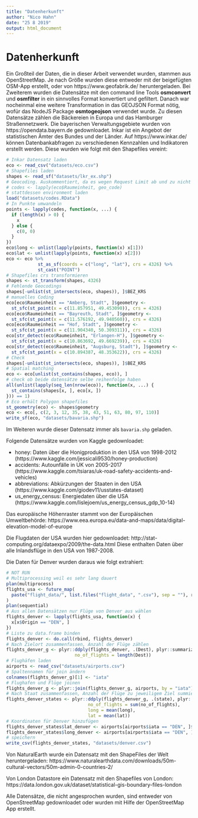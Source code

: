 ```yaml
---
title: "Datenherkunft"
author: "Nico Hahn"
date: "25 8 2019"
output: html_document
---
```


# Datenherkunft
Ein Großteil der Daten, die in dieser Arbeit verwendet wurden, stammen aus OpenStreetMap. Je nach Größe wurden diese entweder mit der beigefügten OSM-App erstellt, oder von https://www.geofabrik.de/ heruntergeladen. Bei Zweiterem wurden die Datensätze mit den command line Tools **osmconvert** und **osmfilter** in ein sinnvolles Format konvertiert und gefiltert. Danach war nocheinmal eine weitere Transformation in das GEOJSON Format nötig, wofür das NodeJS Package **osmtogeojson** verwendet wurde. Zu diesen Datensätze zählen die Bäckereien in Europa und das Hamburger Straßennetzwerk.
Die bayerischen Verwaltungsgebiete wurden von https://opendata.bayern.de gedownloadet. Inkar ist ein Angebot der statistischen Ämter des Bundes und der Länder. Auf https://www.inkar.de/ können Datenbankabfragen zu verschiedenen Kennzahlen und Indikatoren erstellt werden. Diese wurden wie folgt mit den Shapefiles vereint:
```r
# Inkar Datensatz laden
eco <- read_csv("datasets/eco.csv")
# Shapefiles laden
shapes <- read_sf("datasets/lkr_ex.shp")
# Geocoding. Auskommentiert, da es wegen Request Limit ab und zu nicht funktioniert
# codes <- lapply(eco$Raumeinheit, geo_code)
# stattdessen environment laden
load("datasets/codes.RData")
# In Punkte umwandeln
points <- lapply(codes, function(x, ...) {
  if (length(x) > 0) {
    x
  } else {
    c(0, 0)
  }
})
eco$long <- unlist(lapply(points, function(x) x[1]))
eco$lat <- unlist(lapply(points, function(x) x[2]))
eco <- eco %>%
            st_as_sf(coords = c("long", "lat"), crs = 4326) %>%
            st_cast("POINT")
# Shapefiles crs transformieren
shapes <- st_transform(shapes, 4326)
# Fehlende Geocodings
shapes[-unlist(st_intersects(eco, shapes)), ]$BEZ_KRS
# manuelles Coding
eco[eco$Raumeinheit == "Amberg, Stadt", ]$geometry <-
  st_sfc(st_point(x = c(11.857951, 49.453090)), crs = 4326)
eco[eco$Raumeinheit == "Bayreuth, Stadt", ]$geometry <-
  st_sfc(st_point(x = c(11.576192, 49.940560)), crs = 4326)
eco[eco$Raumeinheit == "Hof, Stadt", ]$geometry <-
  st_sfc(st_point(x = c(11.904340, 50.309311)), crs = 4326)
eco[str_detect(eco$Raumeinheit, "Erlangen-H"), ]$geometry <-
  st_sfc(st_point(x = c(10.863692, 49.669239)), crs = 4326)
eco[str_detect(eco$Raumeinheit, "Augsburg, Stadt"), ]$geometry <-
  st_sfc(st_point(x = c(10.894387, 48.353622)), crs = 4326)
# Check
shapes[-unlist(st_intersects(eco, shapes)), ]$BEZ_KRS
# Spatial matching
eco <- eco[unlist(st_contains(shapes, eco)), ]
# check ob beide datensätze selbe reihenfolge haben
all(unlist(lapply(seq_len(nrow(eco)), function(x, ...) {
  st_contains(shapes[x, ], eco[x, ])
})) == 1)
# Eco erhält Polygon shapefiles
st_geometry(eco) <- shapes$geometry
eco <- eco[, c(2, 3, 12, 35, 38, 43, 51, 63, 80, 97, 110)]
write_sf(eco, "datasets/bavaria.shp")
```

Im Weiteren wurde dieser Datensatz immer als `bavaria.shp` geladen.

Folgende Datensätze wurden von Kaggle gedownloadet:
  
  * honey: Daten über die Honigproduktion in den USA von 1998-2012 (https://www.kaggle.com/jessicali9530/honey-production)
  * accidents: Autounfälle in UK von 2005-2017 (https://www.kaggle.com/tsiaras/uk-road-safety-accidents-and-vehicles)
  * abbreviations: Abkürzungen der Staaten in den USA (https://www.kaggle.com/giodev11/usstates-dataset)
  * us_energy_census: Energiedaten über die USA (https://www.kaggle.com/lislejoem/us_energy_census_gdp_10-14)

Das europäische Höhenraster stammt von der Europäischen Umweltbehörde: https://www.eea.europa.eu/data-and-maps/data/digital-elevation-model-of-europe

Die Flugdaten der USA wurden hier gedownloadet: http://stat-computing.org/dataexpo/2009/the-data.html
Diese enthalten Daten über alle Inlandsflüge in den USA von 1987-2008.

Die Daten für Denver wurden daraus wie folgt extrahiert:
```r
# NOT RUN
# Multiprocessing weil es sehr lang dauert
plan(multiprocess)
flights_usa <- future_map(
  paste("flight_data/", list.files("flight_data", ".csv"), sep = ""), read_csv
)
plan(sequential)
# Aus allen Datensätzen nur Flüge von Denver aus wählen
flights_denver <- lapply(flights_usa, function(x) {
  x[x$Origin == "DEN", ]
})
# Liste zu data.frame binden
flights_denver <- do.call(rbind, flights_denver)
# Nach Zielort zusammenfassen, Anzahl der Flüge zählen
flights_denver_g <- plyr::ddply(flights_denver, .(Dest), plyr::summarize,
                          no_of_flights = length(Dest))
# Flughäfen laden
airports <- read_csv("datasets/airports.csv")
# Spaltennamen für join ändern
colnames(flights_denver_g)[1] <- "iata"
# Flughafen und Flüge joinen
flights_denver_g <- plyr::join(flights_denver_g, airports, by = "iata")
# Nach Staat zusammenfassen, Anzahl der Flüge zu jeweiligem Ziel summieren
flights_denver_states <- plyr::ddply(flights_denver_g, .(state), plyr::summarize,
                               no_of_flights = sum(no_of_flights),
                               long = mean(long),
                               lat = mean(lat))
# Koordinaten für Denver hinzufügen
flights_denver_states$lat_denver <- airports[airports$iata == "DEN", ]$lat
flights_denver_states$long_denver <- airports[airports$iata == "DEN", ]$long
# speichern
write_csv(flights_denver_states, "datasets/denver.csv")
```

Von NaturalEarth wurde ein Datensatz mit den ShapeFiles der Welt heruntergeladen: https://www.naturalearthdata.com/downloads/50m-cultural-vectors/50m-admin-0-countries-2/

Von London Datastore ein Datensatz mit den Shapefiles von London: https://data.london.gov.uk/dataset/statistical-gis-boundary-files-london

Alle Datensätze, die nicht angesprochen wurden, sind entweder von OpenStreetMap gedownloadet oder wurden mit Hilfe der OpenStreetMap App erstellt.